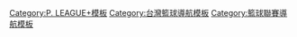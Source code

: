 [[Category:P._LEAGUE+模板|Category:P. LEAGUE+模板]]
[[Category:台灣籃球導航模板|Category:台灣籃球導航模板]]
[[Category:籃球聯賽導航模板|Category:籃球聯賽導航模板]]